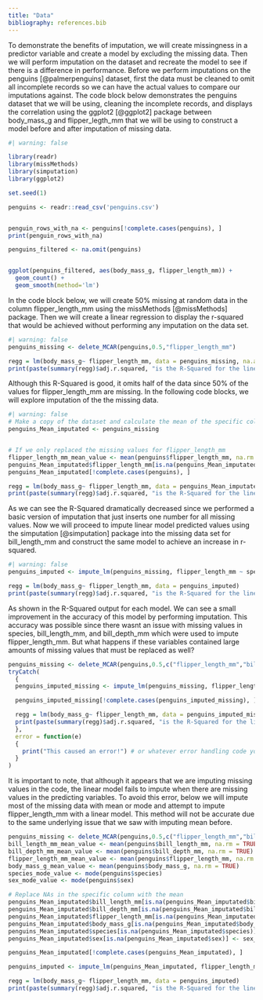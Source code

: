 ```yaml
---
title: "Data"
bibliography: references.bib
---
```


To demonstrate the benefits of imputation, we will create missingness in a predictor variable and create a model by excluding the missing data. Then we will perform imputation on the dataset and recreate the model to see if there is a difference in performance. Before we perform imputations on the penguins [@palmerpenguins] dataset, first the data must be cleaned to omit all incomplete records so we can have the actual values to compare our imputations against. The code block below demonstrates the penguins dataset that we will be using, cleaning the incomplete records, and displays the correlation using the ggplot2 [@ggplot2] package between body_mass_g and flipper_legth_mm that we will be using to construct a model before and after imputation of missing data.

```r
#| warning: false

library(readr)
library(missMethods)
library(simputation)
library(ggplot2)

set.seed(1) 

penguins <- readr::read_csv('penguins.csv')


penguin_rows_with_na <- penguins[!complete.cases(penguins), ]
print(penguin_rows_with_na)

penguins_filtered <- na.omit(penguins)


ggplot(penguins_filtered, aes(body_mass_g, flipper_length_mm)) + 
  geom_count() + 
  geom_smooth(method='lm')

```

In the code block below, we will create 50% missing at random data in the column flipper_length_mm using the missMethods [@missMethods] package. Then we will create a linear regression to display the r-squared that would be achieved without performing any imputation on the data set.

```r
#| warning: false
penguins_missing <- delete_MCAR(penguins,0.5,"flipper_length_mm")

regg = lm(body_mass_g~ flipper_length_mm, data = penguins_missing, na.action=na.omit) 
print(paste(summary(regg)$adj.r.squared, "is the R-Squared for the linear model where missing values are excluded from the dataset."))

```

Although this R-Squared is good, it omits half of the data since 50% of the values for flipper_length_mm are missing. In the following code blocks, we will explore imputation of the the missing data.

```r
#| warning: false
# Make a copy of the dataset and calculate the mean of the specific column
penguins_Mean_imputated <- penguins_missing


# If we only replaced the missing values for flipper_length_mm
flipper_length_mm_mean_value <- mean(penguins$flipper_length_mm, na.rm = TRUE)
penguins_Mean_imputated$flipper_length_mm[is.na(penguins_Mean_imputated$flipper_length_mm)] <- flipper_length_mm_mean_value
penguins_Mean_imputated[!complete.cases(penguins), ]

regg = lm(body_mass_g~ flipper_length_mm, data = penguins_Mean_imputated, na.action=na.omit)
print(paste(summary(regg)$adj.r.squared, "is the R-Squared for the linear model where missing values are imputed as the mean."))

```

As we can see the R-Squared dramatically decreased since we performed a basic version of imputation that just inserts one number for all missing values. Now we will proceed to impute linear model predicted values using the simputation [@simputation] package into the missing data set for bill_length_mm and construct the same model to achieve an increase in r-squared.

```r
#| warning: false
penguins_imputed <- impute_lm(penguins_missing, flipper_length_mm ~ species + bill_length_mm + bill_depth_mm)

regg = lm(body_mass_g~ flipper_length_mm, data = penguins_imputed)
print(paste(summary(regg)$adj.r.squared, "is the R-Squared for the linear model where imputation of missing values was performed with another linear model before modeling."))

```

As shown in the R-Squared output for each model. We can see a small improvement in the accuracy of this model by performing imputation. This accuracy was possible since there wasnt an issue with missing values in species, bill_length_mm, and bill_depth_mm which were used to impute flipper_length_mm. But what happens if these variables contained large amounts of missing values that must be replaced as well?

```r
penguins_missing <- delete_MCAR(penguins,0.5,c("flipper_length_mm","bill_length_mm","bill_depth_mm","body_mass_g","species","sex"))
tryCatch(
  {
  penguins_imputed_missing <- impute_lm(penguins_missing, flipper_length_mm ~ species + bill_length_mm + bill_depth_mm)

  penguins_imputed_missing[!complete.cases(penguins_imputed_missing), ]

  regg = lm(body_mass_g~ flipper_length_mm, data = penguins_imputed_missing)
  print(paste(summary(regg)$adj.r.squared, "is the R-Squared for the linear model where imputation of missing values was performed with another linear model before modeling."))
  },
  error = function(e) 
  {
    print("This caused an error!") # or whatever error handling code you want
  }
)

```

It is important to note, that although it appears that we are imputing missing values in the code, the linear model fails to impute when there are missing values in the predicting variables. To avoid this error, below we will impute most of the missing data with mean or mode and attempt to impute flipper_length_mm with a linear model. This method will not be accurate due to the same underlying issue that we saw with imputing mean before.

```r
penguins_missing <- delete_MCAR(penguins,0.5,c("flipper_length_mm","bill_length_mm","bill_depth_mm","body_mass_g","species","sex"))
bill_length_mm_mean_value <- mean(penguins$bill_length_mm, na.rm = TRUE)
bill_depth_mm_mean_value <- mean(penguins$bill_depth_mm, na.rm = TRUE)
flipper_length_mm_mean_value <- mean(penguins$flipper_length_mm, na.rm = TRUE)
body_mass_g_mean_value <- mean(penguins$body_mass_g, na.rm = TRUE)
species_mode_value <- mode(penguins$species)
sex_mode_value <- mode(penguins$sex)

# Replace NAs in the specific column with the mean
penguins_Mean_imputated$bill_length_mm[is.na(penguins_Mean_imputated$bill_length_mm)] <- bill_length_mm_mean_value
penguins_Mean_imputated$bill_depth_mm[is.na(penguins_Mean_imputated$bill_depth_mm)] <- bill_depth_mm_mean_value
penguins_Mean_imputated$flipper_length_mm[is.na(penguins_Mean_imputated$flipper_length_mm)] <- flipper_length_mm_mean_value
penguins_Mean_imputated$body_mass_g[is.na(penguins_Mean_imputated$body_mass_g)] <- body_mass_g_mean_value
penguins_Mean_imputated$species[is.na(penguins_Mean_imputated$species)] <- species_mode_value
penguins_Mean_imputated$sex[is.na(penguins_Mean_imputated$sex)] <- sex_mode_value

penguins_Mean_imputated[!complete.cases(penguins_Mean_imputated), ]

penguins_imputed <- impute_lm(penguins_Mean_imputated, flipper_length_mm ~ species + bill_length_mm + bill_depth_mm)

regg = lm(body_mass_g~ flipper_length_mm, data = penguins_imputed)
print(paste(summary(regg)$adj.r.squared, "is the R-Squared for the linear model where imputation of missing values was performed with another linear model before modeling."))

```
